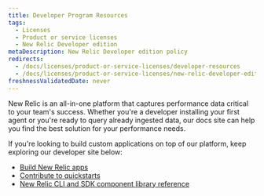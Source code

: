 ```yaml
---
title: Developer Program Resources
tags:
  - Licenses
  - Product or service licenses
  - New Relic Developer edition
metaDescription: New Relic Developer edition policy
redirects:
  - /docs/licenses/product-or-service-licenses/developer-resources
  - /docs/licenses/product-or-service-licenses/new-relic-developer-edition/developer-resources
freshnessValidatedDate: never
---
```


New Relic is an all-in-one platform that captures performance data critical to your team's success. Whether you're a developer installing your first agent or you're ready to query already ingested data, our docs site can help you find the best solution for your performance needs.

If you're looking to build custom applications on top of our platform, keep exploring our developer site below:

* [Build New Relic apps](/docs/new-relic-solutions/build-nr-ui/build-nr-app/)
* [Contribute to quickstarts](/docs/new-relic-solutions/build-nr-ui/contribute-nr-io/contribute-quickstart/)
* [New Relic CLI and SDK component library reference](https://docs.newrelic.com/docs/new-relic-solutions/tutorials/new-relic-cli/)

